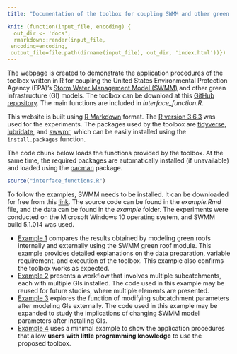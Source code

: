 ```yaml
---
title: "Documentation of the toolbox for coupling SWMM and other green infrastructure models"

knit: (function(input_file, encoding) {
  out_dir <- 'docs';
  rmarkdown::render(input_file,
 encoding=encoding,
 output_file=file.path(dirname(input_file), out_dir, 'index.html'))})
---
```


The webpage is created to demonstrate the application procedures of the toolbox written in R for coupling the United States Environmental Protection Agency (EPA)'s [Storm Water Management Model (SWMM)](https://www.epa.gov/water-research/storm-water-management-model-swmm) and other green infrastructure (GI) models. The toolbox can be download at this [GitHub repository](https://github.com/stsfk/swmm_gi_toolbox). The main functions are included in *interface_function.R*.

This website is built using [R Markdown](https://rmarkdown.rstudio.com/) format. The [R version 3.6.3](https://www.r-project.org/) was used for the experiments. The packages used by the toolbox are [tidyverse](https://www.tidyverse.org/), [lubridate](https://lubridate.tidyverse.org/), and [swwmr](https://github.com/dleutnant/swmmr), which can be easily installed using the `install.packages` function.

The code chunk below loads the functions provided by the toolbox. At the same time, the required packages are automatically installed (if unavailable) and loaded using the [pacman](https://cran.r-project.org/web/packages/pacman/pacman.pdf) package.
```r
source("interface_functions.R")
```

To follow the examples, SWMM needs to be installed. It can be downloaded for free from this [link](https://www.epa.gov/water-research/storm-water-management-model-swmm). The source code can be found in the *example.Rmd* file, and the data can be found in the *example* folder. The experiments were conducted on the Microsoft Windows 10 operating system, and SWMM build 5.1.014 was used.

* [Example 1](https://stsfk.github.io/swmm_gi_toolbox/example1.html) compares the results obtained by modeling green roofs internally and externally using the SWMM green roof module. This example provides detailed explanations on the data preparation, variable requirement, and execution of the toolbox. This example also confirms the toolbox works as expected.
* [Example 2](https://stsfk.github.io/swmm_gi_toolbox/example2.html) presents a workflow that involves multiple subcatchments, each with multiple GIs installed. The code used in this example may be reused for future studies, where multiple elements are presented.
* [Example 3](https://stsfk.github.io/swmm_gi_toolbox/example3.html) explores the function of modifying subcatchment parameters after modeling GIs externally. The code used in this example may be expanded to study the implications of changing SWMM model parameters after installing GIs.
* [Example 4](https://stsfk.github.io/swmm_gi_toolbox/example4.html) uses a minimal example to show the application procedures that allow **users with little programming knowledge** to use the proposed toolbox.


